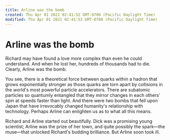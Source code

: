 ```yaml
---
title: Arline was the bomb
created: Thu Apr 01 2021 02:41:52 GMT-0700 (Pacific Daylight Time)
modified: Thu Apr 01 2021 02:41:52 GMT-0700 (Pacific Daylight Time)
---
```

# Arline was the bomb

Richard may have found a love more complex than even he could understand. And when he lost her, hundreds of thousands had to die. Clearly, Arline was the bomb.

You see, there is a theoretical force between quarks within a hadron that grows exponentially stronger as those quarks are torn apart by collisions in the world's most powerful particle accelerators. There are subatomic particles so quantumly entangled that they mirror changes in each others' spin at speeds faster than light. And there were two bombs that fell upon Japan that have irrevocably changed humanity's relationship with technology. Perhaps Arline can enlighten us as to what all this means.

Richard and Arline started out beautifully. Dick was a promising young scientist; Arline was the prize of her town, and quite possibly the spark—the muse—that unlocked Richard's budding brilliance. But Arline soon took ill.